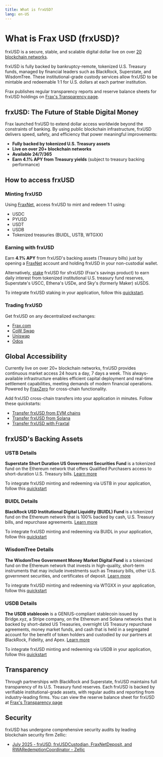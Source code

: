 ```yaml
---
title: What is frxUSD?
lang: en-US
---
```


# What is Frax USD (frxUSD)?

frxUSD is a secure, stable, and scalable digital dollar live on over [20 blockchain networks](/frxusd/frxusd-contracts).

frxUSD is fully backed by bankruptcy-remote, tokenized U.S. Treasury funds, managed by financial leaders such as BlackRock, Superstate, and WisdomTree. These institutional-grade custody services allow frxUSD to be mintable and redeemable 1:1 for U.S. dollars at each partner institution.

Frax publishes regular transparency reports and reserve balance sheets for frxUSD holdings on [Frax's Transparency page](https://frax.com/transparency).

## frxUSD: The Future of Stable Digital Money

Frax launched frxUSD to extend dollar access worldwide beyond the constraints of banking. By using public blockchain infrastructure, frxUSD delivers speed, safety, and efficiency that power meaningful improvements:

- **Fully backed by tokenized U.S. Treasury assets**
- **Live on over 20+ blockchain networks**
- **Available 24/7/365**
- **Earn 4.1% APY from Treasury yields** (subject to treasury backing performance)

## How to access frxUSD

### Minting frxUSD

Using [FraxNet](https://net.frax.com), access frxUSD to mint and redeem 1:1 using:

- USDC
- PYUSD
- USDT
- USDB
- Tokenized treasuries (BUIDL, USTB, WTGXX)

### Earning with frxUSD

Earn **4.1% APY** from frxUSD's backing assets (Treasury bills) just by opening a [FraxNet](https://net.frax.com) account and holding frxUSD in your non-custodial wallet.

Alternatively, [stake](https://frax.com/earn) frxUSD for sfrxUSD (Frax's savings product) to earn daily interest from tokenized institutional U.S. treasury fund reserves, Superstate's USCC, Ethena's USDe, and Sky's (formerly Maker) sUSDS.

To integrate frxUSD staking in your application, follow this [quickstart](/frxusd/stake-and-unstake-quickstart-evm-chains).

### Trading frxUSD

Get frxUSD on any decentralized exchanges:

- [Frax.com](https://frax.com/swap?tokenA=0xa0b86991c6218b36c1d19d4a2e9eb0ce3606eb48&tokenB=0xcacd6fd266af91b8aed52accc382b4e165586e29&originChainId=1&destinationChainId=1)
- [CoW Swap](https://swap.cow.fi/#/1/swap/USDC/frxUSD)
- [Uniswap](https://app.uniswap.org/swap)
- [Odos](https://app.odos.xyz/market)

## Global Accessibility

Currently live on over 20+ blockchain networks, frxUSD provides continuous market access 24 hours a day, 7 days a week. This always-available infrastructure enables efficient capital deployment and real-time settlement capabilities, meeting demands of modern financial operations. Powered by [FraxZero](/frxusd/frax-zero) for cross-chain functionality.

Add frxUSD cross-chain transfers into your application in minutes. Follow these quickstarts:

- [Transfer frxUSD from EVM chains](/frxusd/cross-chain-transfers-quickstarts/transfer-from-evm)
- [Transfer frxUSD from Solana](/frxusd/cross-chain-transfers-quickstarts/transfer-from-solana)
- [Transfer frxUSD with Fraxtal](/frxusd/cross-chain-transfers-quickstarts/transfer-with-fraxtal)

## frxUSD's Backing Assets

### USTB Details

**Superstate Short Duration US Government Securities Fund** is a tokenized fund on the Ethereum network that offers Qualified Purchasers access to short-duration U.S. Treasury bills. [Learn more](https://superstate.com/ustb)

To integrate frxUSD minting and redeeming via USTB in your application, follow this [quickstart](/frxusd/mint-and-redeem-quickstarts/ustb)

### BUIDL Details

**BlackRock USD Institutional Digital Liquidity (BUIDL) Fund** is a tokenized fund on the Ethereum network that is 100% backed by cash, U.S. Treasury bills, and repurchase agreements. [Learn more](https://securitize.io/learn/press/blackrock-launches-first-tokenized-fund-buidl-on-the-ethereum-network)

To integrate frxUSD minting and redeeming via BUIDL in your application, follow this [quickstart](/frxusd/mint-and-redeem-quickstarts/buidl)

### WisdomTree Details

**The WisdomTree Government Money Market Digital Fund** is a tokenized fund on the Ethereum network that invests in high-quality, short-term instruments that may include investments such as Treasury bills, other U.S. government securities, and certificates of deposit. [Learn more](https://www.wisdomtree.com/investments/digital-funds/money-market/wtgxx)

To integrate frxUSD minting and redeeming via WTGXX in your application, follow this [quickstart](/frxusd/mint-and-redeem-quickstarts/wtgxx)

### USDB Details

**The USDB stablecoin** is a GENIUS-compliant stablecoin issued by Bridge.xyz, a Stripe company, on the Ethereum and Solana networks that is backed by short-dated US Treasuries, overnight US Treasury repurchase agreements, money market funds, and cash that is held in a segregated account for the benefit of token holders and custodied by our partners at BlackRock, Fidelity, and Apex. [Learn more](https://www.bridge.xyz/)

To integrate frxUSD minting and redeeming via USDB in your application, follow this [quickstart](/frxusd/mint-and-redeem-quickstarts/usdb)

## Transparency

Through partnerships with BlackRock and Superstate, frxUSD maintains full transparency of its U.S. Treasury fund reserves. Each frxUSD is backed by verifiable institutional-grade assets, with regular audits and reporting from industry-leading firms.
You can view the reserve balance sheet for frxUSD at [Frax's Transparency page](https://frax.com/transparency)

## Security

frxUSD has undergone comprehensive security audits by leading blockchain security firm Zellic:

- [July 2025 - frxUSD, frxUSDCustodian, FraxNetDeposit, and RWARedemptionCoordinator - Zellic](https://github.com/FraxFinance/frax-solidity/blob/master/src/audits/Frax%20-%20Zellic%20Audit%20Report.pdf)
